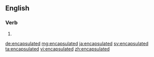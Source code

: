 ==English==

===Verb===
{{head|en}}

# {{en-past of|encapsulate}}

[[de:encapsulated]]
[[mg:encapsulated]]
[[ja:encapsulated]]
[[sv:encapsulated]]
[[ta:encapsulated]]
[[vi:encapsulated]]
[[zh:encapsulated]]